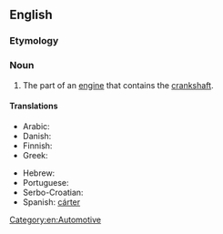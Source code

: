 ==English==

===Etymology===
{{compound|en|crank|case}}

===Noun===
{{en-noun}}

# The part of an [[engine]] that contains the [[crankshaft]].

====Translations====
{{trans-top|crankcase}}
* Arabic: {{t|ar|عُلْبَة الْمِرْفَق|f}}
* Danish: {{t|da|krumtaphus}}
* Finnish: {{t+|fi|kampikammio}}
* Greek: {{t|el|στροφαλοθάλαμος|m}}
{{trans-mid}}
* Hebrew: {{t|he|בֵּית גַּל אַרְכֻּבָּה|m|tr=beyt gal arkuba}}
* Portuguese: {{t+|pt|cárter|m}}
* Serbo-Croatian: {{t|sh|karter ulja|m}}
* Spanish: [[cárter]] <!--needs checking-->
{{trans-bottom}}

[[Category:en:Automotive]]